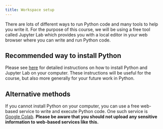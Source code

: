 ```yaml
---
title: Workspace setup
---
```


There are lots of different ways to run Python code and many tools to help you write it. For the purpose of this course, we will be using a free tool called Jupyter Lab which provides you with a local editor in your web browser where you can write and run Python code.

## Recommended way to install Python

Please see [here](https://bristol-training.github.io/data-science-project-setup/) for detailed instructions on how to install Python and Jupyter Lab on your computer. These instructions will be useful for the course, but also more generally for your future work in Python.

## Alternative methods


If you cannot install Python on your computer, you can use a free web-based service to write and execute Python code. One such service is [Google Colab](https://colab.research.google.com/). **Please be aware that you should not upload any sensitive information to web-based services like this.**